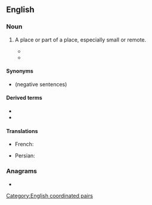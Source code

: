 ==English==

===Noun===
{{en-noun|nooks and crannies}}

# {{lb|en|idiomatic}} A place or part of a place, especially small or remote.
#* {{ux|en|Everyone went to sleep in some '''nook and cranny''' of the house.}}
#* {{quote-book
|year=1966
|author=Pat Shaw Iversen (tr.)
|chapter=Soup from a Sausage Peg
|title=The Snow Queen and Other Tales
|edition=1st ed.
|original=Fairy Tales
|by={{w|Hans Christian Andersen}}
|page=224
|pageurl=http://books.google.com/books?id=2tjWAAAAMAAJ&q=%22from+your+own+nook+and+cranny%22#search_anchor
|passage=It's strange to come away from home, from your own '''nook and cranny''', to go by ship – which is also a kind of '''nook and cranny''' – and then suddenly be more than a hundred miles away and stand in a foreign land!}}

====Synonyms====
* {{l|en|nook or cranny}} (negative sentences)

====Derived terms====
* {{l|en|every nook and cranny}}
* {{l|en|every old nook and cranny}}

====Translations====
{{trans-top|small or remote place}}
* French: {{t|fr|tous les coins et les recoins}}
{{trans-mid}}
* Persian: {{t|fa|سوراخ سنبه|tr=surâx sombe}}
{{trans-bottom}}

===Anagrams===
* {{anagrams|en|a=aacdknnnnoory|crook and nanny}}

[[Category:English coordinated pairs]]